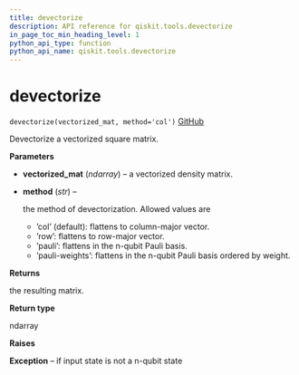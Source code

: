 ```yaml
---
title: devectorize
description: API reference for qiskit.tools.devectorize
in_page_toc_min_heading_level: 1
python_api_type: function
python_api_name: qiskit.tools.devectorize
---
```


# devectorize

<span id="qiskit.tools.devectorize" />

`devectorize(vectorized_mat, method='col')` [GitHub](https://github.com/qiskit/qiskit/tree/stable/0.14/qiskit/tools/qi/qi.py "view source code")

Devectorize a vectorized square matrix.

**Parameters**

*   **vectorized\_mat** (*ndarray*) – a vectorized density matrix.

*   **method** (*str*) –

    the method of devectorization. Allowed values are

    *   ’col’ (default): flattens to column-major vector.
    *   ’row’: flattens to row-major vector.
    *   ’pauli’: flattens in the n-qubit Pauli basis.
    *   ’pauli-weights’: flattens in the n-qubit Pauli basis ordered by weight.

**Returns**

the resulting matrix.

**Return type**

ndarray

**Raises**

**Exception** – if input state is not a n-qubit state

